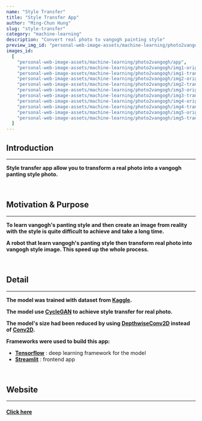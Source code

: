 ```yaml
---
name: "Style Transfer"
title: "Style Transfer App"
author: "Ming-Chun Hung"
slug: "style-transfer"
category: "machine-learning"
description: "Convert real photo to vangogh painting style"
preview_img_id: "personal-web-image-assets/machine-learning/photo2vangogh/preview"
images_id:
  [
    "personal-web-image-assets/machine-learning/photo2vangogh/app",
    "personal-web-image-assets/machine-learning/photo2vangogh/img1-origin",
    "personal-web-image-assets/machine-learning/photo2vangogh/img1-transform",
    "personal-web-image-assets/machine-learning/photo2vangogh/img2-origin",
    "personal-web-image-assets/machine-learning/photo2vangogh/img2-transform",
    "personal-web-image-assets/machine-learning/photo2vangogh/img3-origin",
    "personal-web-image-assets/machine-learning/photo2vangogh/img3-transform",
    "personal-web-image-assets/machine-learning/photo2vangogh/img4-origin",
    "personal-web-image-assets/machine-learning/photo2vangogh/img4-transform",
    "personal-web-image-assets/machine-learning/photo2vangogh/img5-origin",
    "personal-web-image-assets/machine-learning/photo2vangogh/img5-transform",
  ]
---
```


## Introduction

---

**Style transfer app allow you to transform a real photo into a vangogh
panting style photo.**

<br />

## Motivation & Purpose

---

**To learn vangogh's panting style and then create an image from reality with the style
is quite difficult to achieve and take a long time.**

**A robot that learn vangogh's panting style then transform real photo into vangogh
style image. This speed up the whole process.**

<br />

## Detail

---

**The model was trained with
dataset from [Kaggle](https://www.kaggle.com/datasets/suyashdamle/cyclegan?select=vangogh2photo).**

**The model use [CycleGAN](https://www.tensorflow.org/tutorials/generative/cyclegan) to achieve
style transfer for real photo.**

**The model's size had been reduced by using
[DepthwiseConv2D](https://www.tensorflow.org/api_docs/python/tf/keras/layers/DepthwiseConv2D)
instead of [Conv2D](https://www.tensorflow.org/api_docs/python/tf/keras/layers/Conv2D).**

**Frameworks were used to build this app:**

- **[Tensorflow](https://www.tensorflow.org/)** : deep learning framework for the model
- **[Streamlit](https://streamlit.io/)** : frontend app

<br />

## Website

---

#### [Click here](https://vangoghstyletransformationapp.streamlit.app/)

<br />
